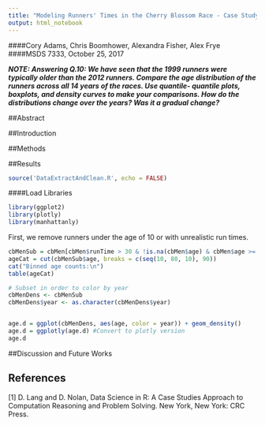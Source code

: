 ```yaml
---
title: "Modeling Runners' Times in the Cherry Blossom Race - Case Study Unit 8"
output: html_notebook
---
```


####Cory Adams, Chris Boomhower, Alexandra Fisher, Alex Frye
####MSDS 7333, October 25, 2017

***NOTE: Answering Q.10: We have seen that the 1999 runners were typically older than the 2012 runners.
Compare the age distribution of the runners across all 14 years of the races. Use quantile-
quantile plots, boxplots, and density curves to make your comparisons. How do the
distributions change over the years? Was it a gradual change?***

##Abstract

##Introduction

##Methods

##Results

```r
source('DataExtractAndClean.R', echo = FALSE)
```

####Load Libraries
```r
library(ggplot2)
library(plotly)
library(manhattanly)
```


First, we remove runners under the age of 10 or with unrealistic run times.
```r
cbMenSub = cbMen[cbMen$runTime > 30 & !is.na(cbMen$age) & cbMen$age >= 10, ]
ageCat = cut(cbMenSub$age, breaks = c(seq(10, 80, 10), 90))
cat("Binned age counts:\n")
table(ageCat)
```

```r
# Subset in order to color by year
cbMenDens <- cbMenSub
cbMenDens$year <- as.character(cbMenDens$year)


age.d = ggplot(cbMenDens, aes(age, color = year)) + geom_density()
age.d = ggplotly(age.d) #Convert to plotly version
age.d
```




##Discussion and Future Works

## References
[1] D. Lang and D. Nolan, Data Science in R: A Case Studies Approach to Computation Reasoning and Problem Solving. New York, New York: CRC Press. 

